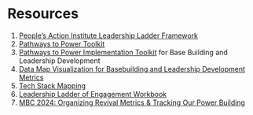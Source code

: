 # Resources {.unnumbered}

1. [People's Action Institute Leadership Ladder Framework](https://drive.google.com/file/d/1gzvB8YxBS3TeV7PI9vtV5JhsrDI2Hnj7/view){.external target="_blank"}
2. [Pathways to Power Toolkit](https://waytowin.docsend.com/view/qvf4rmgqb5p42qme#){.external target="_blank"}
3. [Pathways to Power Implementation Toolkit](https://move-coop.github.io/pathways-implementation-toolkit/){.external target="_blank"} for Base Building and Leadership Development
4. [Data Map Visualization for Basebuilding and Leadership Development Metrics](https://www.canva.com/design/DAGOguXd_S4/lkyv0tTpoQxJYQ-ngplm9A/edit){.external target="_blank"}
5. [Tech Stack Mapping](https://www.canva.com/design/DAGxWitsSiQ/z2GITCy5OGNM9rgG8GfzhQ/edit?utm_content=DAGxWitsSiQ&utm_campaign=designshare&utm_medium=link2&utm_source=sharebutton){.external target="_blank"}
6. [Leadership Ladder of Engagement Workbook](https://docs.google.com/document/d/1N36lpjwQYqrMqBgi9v1hCxhPSCiO6fQ6ulx7eTv34fA/edit?tab=t.0#heading=h.hkkipb5h5knp){.external target="_blank"}
7. [MBC 2024: Organizing Revival Metrics & Tracking Our Power Building](https://docs.google.com/presentation/d/1V3mIBzlAnXrBZqmQlNDo2Q-7f3IZDv-sqv_-DqpeDEo/embed){.external target="_blank"}